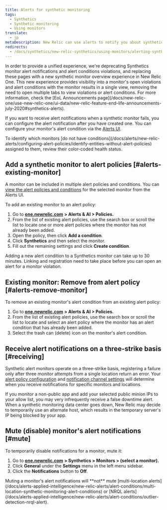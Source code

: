 ```yaml
---
title: Alerts for synthetic monitoring
tags:
  - Synthetics
  - Synthetic monitoring
  - Using monitors
translate:
  - jp
metaDescription: New Relic can use alerts to notify you about synthetic monitors's failures.
redirects:
  - /docs/synthetics/new-relic-synthetics/using-monitors/alerting-synthetics
---
```


<Callout variant="important">
  In order to provide a unified experience, we're deprecating Synthetics monitor alert notifications and alert conditions violations, and replacing these pages with a new synthetic monitor overview experience in New Relic One. This new experience provides visibility into a monitor's open violations and alert conditions with the monitor results in a single view, removing the need to open multiple tabs to view violations or alert conditions. For more information, check the [EoL Announcements page](/docs/new-relic-one/use-new-relic-one/ui-data/new-relic-feature-end-life-announcements-july-2020#synthetics-alerts).
</Callout>

If you want to receive alert notifications when a synthetic monitor fails, you can configure the alert notification after you have created one. You can configure your monitor's alert condition via the [Alerts UI](/docs/alerts/new-relic-alerts-beta/configuring-alert-policies/alert-policy-workflow).

<Callout variant="tip">
  To identify which monitors [do not have conditions](/docs/alerts/new-relic-alerts/configuring-alert-policies/identify-entities-without-alert-policies) assigned to them, review their color-coded health status.
</Callout>

## Add a synthetic monitor to alert policies [#alerts-existing-monitor]

A monitor can be included in multiple alert policies and conditions. You can [view the alert policies and conditions](/docs/synthetics/new-relic-synthetics/using-monitors/view-monitors-alert-policies-conditions) for the selected monitor from the Alerts UI.

To add an existing monitor to an alert policy:

1. Go to [**one.newrelic.com**](http://one.newrelic.com) **> Alerts & AI > Policies.**
2. From the list of existing alert policies, use the search box or scroll the list to locate one or more alert policies where the monitor has not already been added.
3. Open the policy, then click **Add a condition**.
4. Click **Synthetics** and then select the monitor.
5. Fill out the remaining settings and click **Create condition**.

<Callout variant="important">
  Adding a new alert condition to a Synthetics monitor can take up to 30 minutes. Linking and registration need to take place before you can open an alert for a monitor violation.
</Callout>

## Existing monitor: Remove from alert policy [#alerts-remove-monitor]

To remove an existing monitor's alert condition from an existing alert policy:

1. Go to [**one.newrelic.com**](http://one.newrelic.com) **> Alerts & AI > Policies.**
2. From the list of existing alert policies, use the search box or scroll the list to locate and select an alert policy where the monitor has an alert condition that has already been added.
3. Select the trash can (delete) icon on the monitor's alert condition.

## Receive alert notifications on a three-strike basis [#receiving]

Synthetic alert monitors operate on a three-strike basis, registering a failure only after three monitor attempts from a single location return an error. Your [alert policy configuration](/docs/alerts/new-relic-alerts-beta/configuring-alert-policies/alert-policy-workflow) and [notification channel settings](/docs/alerts/new-relic-alerts-beta/managing-notification-channels/notification-channels-controlling-where-send-alerts) will determine when you receive notifications for specific monitors and locations.

If you monitor a non-public app and add your selected public minion IPs to your allow list, you may very infrequently receive a false downtime alert. When a synthetic monitoring data center goes down, New Relic may decide to temporarily use an alternate host, which results in the temporary server's IP being blocked by your app.

## Mute (disable) monitor's alert notifications [#mute]

To temporarily disable notifications for a monitor, mute it:

1. Go to [**one.newrelic.com**](http://one.newrelic.com/) **> Synthetics > Monitors > (select a monitor).**
2. Click **General** under the **Settings** menu in the left menu sidebar.
3. Click the **Notifications** button to **Off**.

<Callout variant="important">
  Muting a monitor's alert notifications will **not** mute [multi-location alerts](/docs/alerts-applied-intelligence/new-relic-alerts/alert-conditions/multi-location-synthetic-monitoring-alert-conditions) or [NRQL alerts](/docs/alerts-applied-intelligence/new-relic-alerts/alert-conditions/outlier-detection-nrql-alert).
</Callout>
